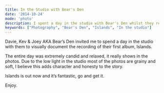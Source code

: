 ```yaml
---
title: In the Studio with Bear's Den
date: '2014-10-24'
mode: 'photo'
description: I spent a day in the studio with Bear's Den whilst they recorded their debut album, Islands.
keywords: ["Photography", "Bear's Den", "Islands", "In the studio"]
---
```




Davie, Kev & Joey AKA Bear’s Den invited me to spend a day in the studio with them to visually document the recording of their first album, Islands.

The entire day was extremely candid and relaxed, it really shows in the photos. Due to the low light in the studio most of the photos are grainy and soft, I believe this adds character and honesty to the story.

Islands is out now and it’s fantastic, go and get it.

Enjoy.

<Grid manifest={bearsStudioGrid1} />
<Wide blog="bears-studio" name="original-18.jpg" />
<Grid manifest={bearsStudioGrid2} />
<Wide blog="bears-studio" name="original-36.jpg" />
<Grid manifest={bearsStudioGrid3} />
<Wide blog="bears-studio" name="original-42.jpg" />
<Grid manifest={bearsStudioGrid4} />
<Wide blog="bears-studio" name="original-53.jpg" />
<Grid manifest={bearsStudioGrid5} />